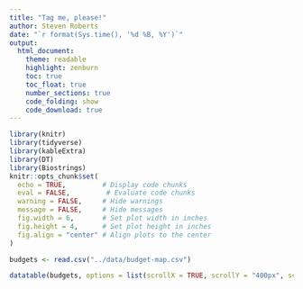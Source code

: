 ```yaml
---
title: "Tag me, please!"
author: Steven Roberts
date: "`r format(Sys.time(), '%d %B, %Y')`"  
output: 
  html_document:
    theme: readable
    highlight: zenburn
    toc: true
    toc_float: true
    number_sections: true
    code_folding: show
    code_download: true
---
```


```r
library(knitr)
library(tidyverse)
library(kableExtra)
library(DT)
library(Biostrings)
knitr::opts_chunk$set(
  echo = TRUE,         # Display code chunks
  eval = FALSE,         # Evaluate code chunks
  warning = FALSE,     # Hide warnings
  message = FALSE,     # Hide messages
  fig.width = 6,       # Set plot width in inches
  fig.height = 4,      # Set plot height in inches
  fig.align = "center" # Align plots to the center
)
```


```r
budgets <- read.csv("../data/budget-map.csv")


```

```r
datatable(budgets, options = list(scrollX = TRUE, scrollY = "400px", scrollCollapse = FALSE, paging = FALSE))
```

